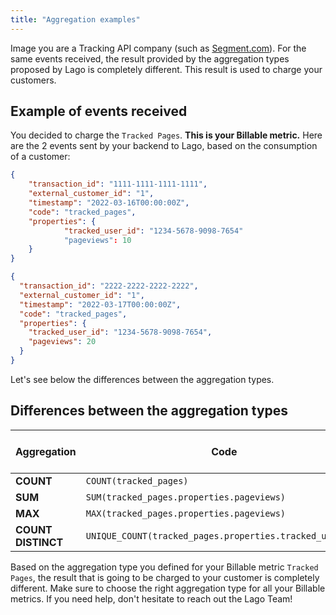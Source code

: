```yaml
---
title: "Aggregation examples"
---
```


Image you are a Tracking API company (such as
[Segment.com](https://www.segment.com/)). For the same events received, the
result provided by the aggregation types proposed by Lago is completely
different. This result is used to charge your customers.

## Example of events received[](#example-of-events-received "Direct link to heading")

You decided to charge the `Tracked Pages`. **This is your Billable metric.**
Here are the 2 events sent by your backend to Lago, based on the consumption of
a customer:

```json Event received n°1
{
    "transaction_id": "1111-1111-1111-1111",
    "external_customer_id": "1",
    "timestamp": "2022-03-16T00:00:00Z",
    "code": "tracked_pages",
    "properties": {
            "tracked_user_id": "1234-5678-9098-7654"
            "pageviews": 10
    }
}
```

```json Event received n°2
{
  "transaction_id": "2222-2222-2222-2222",
  "external_customer_id": "1",
  "timestamp": "2022-03-17T00:00:00Z",
  "code": "tracked_pages",
  "properties": {
    "tracked_user_id": "1234-5678-9098-7654",
    "pageviews": 20
  }
}
```

Let's see below the differences between the aggregation types.

## Differences between the aggregation types[](#differences-between-the-aggregation-types "Direct link to heading")

| Aggregation        | Code                                                       | Units to be charged |
| ------------------ | ---------------------------------------------------------- | ------------------- |
| **COUNT**          | `COUNT(tracked_pages)`                                     | 2                   |
| **SUM**            | `SUM(tracked_pages.properties.pageviews)`                  | 30                  |
| **MAX**            | `MAX(tracked_pages.properties.pageviews)`                  | 20                  |
| **COUNT DISTINCT** | `UNIQUE_COUNT(tracked_pages.properties.tracked_user_id)`   | 1                   |

Based on the aggregation type you defined for your Billable metric
`Tracked Pages`, the result that is going to be charged to your customer is
completely different. Make sure to choose the right aggregation type for all
your Billable metrics. If you need help, don't hesitate to reach out the Lago
Team!
